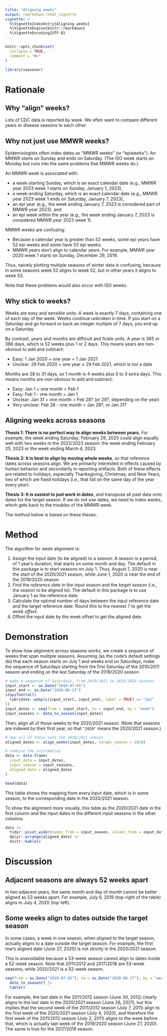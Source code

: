 ```yaml
---
title: "Aligning weeks"
output: rmarkdown::html_vignette
vignette: >
  %\VignetteIndexEntry{Aligning weeks}
  %\VignetteEngine{knitr::rmarkdown}
  %\VignetteEncoding{UTF-8}
---
```


```r
knitr::opts_chunk$set(
  collapse = TRUE,
  comment = "#>"
)
```

```r
library(seasoner)
```

# Rationale

## Why "align" weeks?

Lots of CDC data is reported by week. We often want to compare different years or disease seasons to each other.

## Why not just use MMWR weeks?

Epidemiologists often index dates as "MMWR weeks" (or "epiweeks"). An MMWR starts on Sunday and ends on Saturday. (The ISO week starts on Monday but runs into the same problems that MMWR weeks do.)

An MMWR week is associated with:

- a week-starting Sunday, which is an exact calendar date (e.g., MMWR year 2023 week 1 starts on Sunday, January 1, 2023),
- a week-ending Saturday, which is an exact calendar date (e.g., MMWR year 2023 week 1 ends on Saturday, January 7, 2023),
- an epi year (e.g., the week ending January 7, 2023 is considered part of MMWR year 2023), and
- an epi week within the year (e.g., the week ending January 7, 2023 is considered MMWR year 2023 week 1).

MMWR weeks are confusing:

- Because a calendar year is greater than 52 weeks, some epi years have 52 epi weeks and some have 53 epi weeks.
- MMWR years don't align to calendar years. For example, MMWR year 2020 week 1 starts on Sunday, December 29, 2019.

Thus, naively plotting multiple seasons of winter data is confusing, because in some seasons week 52 aligns to week 52, but in other years it aligns to week 53.

Note that these problems would also occur with ISO weeks.

## Why stick to weeks?

Weeks are easy and sensible units. A week is exactly 7 days, containing one of each day of the week. Weeks continue unbroken in time. If you start on a Saturday and go forward or back an integer multiple of 7 days, you end up on a Saturday.

By contrast, years and months are difficult and fickle units. A year is 365 or 366 days, which is 52 weeks plus 1 or 2 days. This means years are non-obvious to add and subtract:

- Easy: 1 Jan 2020 + one year = 1 Jan 2021
- Unclear: 29 Feb 2020 + one year ≠ 29 Feb 2021, which is not a date

Months are 28 to 31 days, so 1 month is 4 weeks plus 0 to 3 extra days. This means months are non-obvious to add and subtract:

- Easy: Jan 1 + one month = Feb 1
- Easy: Feb 1 - one month = Jan 1
- Unclear: Jan 31 + one month = Feb 28? (or 29?, depending on the year)
- Very unclear: Feb 28 - one month = Jan 28?, or Jan 31?

## Aligning weeks across seasons

**Thesis 1: There is no perfect way to align weeks between years.** For example, the week ending Saturday, February 29, 2020 could align equally well with two weeks in the 2022/2023 season: the week ending February 25, 2023 or the week ending March 4, 2023.

**Thesis 2: It is best to align by moving whole weeks**, so that reference dates across seasons align. We are primarily interested in effects caused by human behavior and secondarily in reporting artifacts. Both of these effects are related to holidays, especially Thanksgiving, Christmas, and New Years, two of which are fixed holidays (i.e., that fall on the same day of the year every year).

**Thesis 3: It is easiest to just work in dates**, and transpose all past data onto dates for the target season. If we do not use dates, we need to index weeks, which gets back to the troubles of the MMWR week.

The method below is based on these theses.

# Method

The algorithm for week alignment is:

1. Assign the input date (to be aligned) to a *season*. A season is a period,
  of 1 year's duration, that starts on some month and day. The default in this
  package is to start seasons on July 1. Thus, August 1, 2020 is near the start
  of the 2020/2021 season, while June 1, 2020 is near the end of the 2019/2020
  season.
2. Find the *reference date* in the input season and the *target season* (i.e.,
  the season to be aligned to). The default in this package is to use January 1
  as the reference date.
3. Calculate the optimal number of days between the input reference date and the
  target reference date. Round this to the nearest 7 to get the *week offset*.
4. Offset the input date by the week offset to get the aligned date.

# Demonstration

To show how alignment across seasons works, we create a sequence of weeks that
span multiple seasons. Assuming (as the code's default settings do) that each season starts on
July 1 and weeks end on Saturdays, make the sequence of Saturdays starting from
the first Saturday of the 2010/2011 season and ending on the last Saturday of
the 2019/2020 season.

```r
# make a sequence of Saturdays, from 2010/2011 to 2019/2020 seasons
input_start <- as.Date("2010-07-03")
input_end <- as.Date("2020-06-27")
stopifnot(all(
  lubridate::wday(c(input_start, input_end), label = TRUE) == "Sat"
))
input_dates <- seq(from = input_start, to = input_end, by = "week")
input_seasons <- date_to_season(input_dates)
```

Then, align all of those weeks to the 2020/2021 season. (Note that seasons are
indexed by their first year, so that `"2020"` means the 2020/2021 season.)

```r
# map all of those onto the 2020/2021 season
aligned_dates <- align_weeks(input_dates, target_season = 2020)

# combine the information
data <- data.frame(
  input_date = input_dates,
  input_season = input_seasons,
  aligned_date = aligned_dates
)

head(data)
```

This table shows the mapping from every input date, which is in some season,
to the corresponding date in the 2020/2021 season.

To show the alignment more visually, this table as the 2020/2021 date in the
first column and the input dates in the different input seasons in the other
columns.

```r
data |>
  tidyr::pivot_wider(names_from = input_season, values_from = input_date) |>
  dplyr::arrange(aligned_date) |>
  knitr::kable()
```

# Discussion

## Adjacent seasons are always 52 weeks apart

In two adjacent years, the same month and day of month cannot be better aligned as 53 weeks apart. For example, July 6, 2019 (top-right of the table) aligns to July 4, 2020 (top-left).

## Some weeks align to dates outside the target season

In some cases, a week in one season, when aligned to the target season, actually aligns to a date outside the target season. For example, the first row's aligned date (June 27, 2020) is not strictly in the 2020/2021 season.

This is unavoidable because a 53-week season cannot align to dates inside a 52-week season. Note that 2011/2012 and 2017/2018 are 53-week seasons, while 2020/2021 is a 52-week season.

```r
seq(from = as.Date("2010-07-03"), to = as.Date("2020-06-27"), by = "week") |>
  date_to_season() |>
  table()
```

For example, the last date in the 2011/2012 season (June 30, 2012) clearly aligns to the last date in the 2020/2021 season (June 26, 2021), but this implies that the second week of the 2011/2012 season (July 7, 2011) align to the first week of the 2020/2021 season (July 4, 2020), and therefore the first week of the 2011/2012 season (July 2, 2011) aligns to the week before that, which is actually last week of the 2019/2020 season (June 27, 2020). The same is true for the 2017/2018 season.
